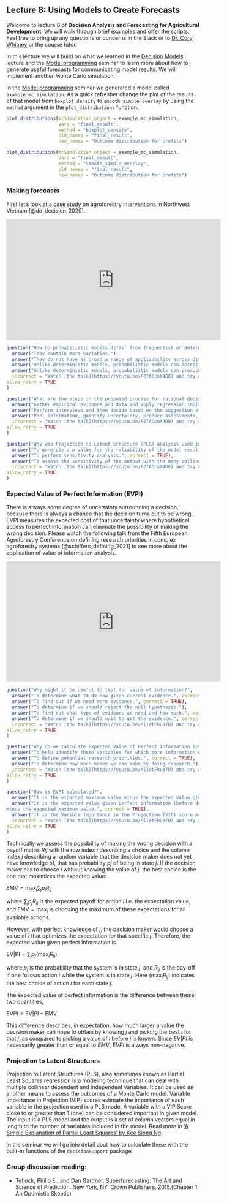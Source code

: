 ## Lecture 8: Using Models to Create Forecasts {#forecasts}
<!-- reference with [Forecasts](#forecasts) -->

Welcome to lecture 8 of **Decision Analysis and Forecasting for Agricultural Development**. We will walk through brief examples and offer the scripts. Feel free to bring up any questions or concerns in the Slack or to [Dr. Cory Whitney](mailto:cory.whitney@uni-bonn.de?subject=[Lecture_3]%20Decision%20Analysis%20Lecture) or the course tutor.

In this lecture we will build on what we learned in the [Decision Models](#decision_models) lecture and the [Model programming](#model_programming) seminar to learn more about how to generate useful forecasts for communicating model results. We will implement another Monte Carlo simulation. 

In the [Model programming](#model_programming) seminar we generated a model called `example_mc_simulation`. As a quick refresher change the plot of the results of that model from `boxplot_density` to `smooth_simple_overlay` by using the `method` argument in the `plot_distributions` function. 

```r

plot_distributions(mcSimulation_object = example_mc_simulation,
                   vars = "final_result",
                   method = "boxplot_density",
                   old_names = "final_result",
                   new_names = "Outcome distribution for profits")

```

```r

plot_distributions(mcSimulation_object = example_mc_simulation,
                   vars = "final_result",
                   method = "smooth_simple_overlay",
                   old_names = "final_result",
                   new_names = "Outcome distribution for profits")

```

### Making forecasts

First let's look at a case study on agroforestry interventions in Northwest Vietnam [@do_decision_2020].

<iframe width="560" height="315" src="https://www.youtube.com/embed/FZfACcoX4O0" frameborder="0" allowfullscreen></iframe>

```r
question("How do probabilistic models differ from frequentist or deterministic models?",
  answer("They contain more variables."),
  answer("They do not have as broad a range of applicability across different domains of science."),
  answer("Unlike deterministic models, probabilistic models can accept uncertainty as inputs.", correct = TRUE),
  answer("Unlike deterministic models, probabilistic models can produce uncertain distributions as outputs.", correct = TRUE),
  incorrect = "Watch [the talk](https://youtu.be/FZfACcoX4O0) and try again.",
allow_retry = TRUE
)
```

```r
question("What are the steps in the proposed process for rational decision-making?",
  answer("Gather empirical evidence and data and apply regression tools as part of an exploratory process to look for relationships. Then decide based on any relevant results."),
  answer("Perform interviews and then decide based on the suggestion of experts."),
  answer("Pool information, quantify uncertainty, produce assessments, then either measure where information value is high or take decision.", correct = TRUE),
  incorrect = "Watch [the talk](https://youtu.be/FZfACcoX4O0) and try again.",
allow_retry = TRUE
)
```

```r
question("Why was Projection to Latent Structure (PLS) analysis used in the study?",
  answer("To generate a p-value for the reliability of the model results."),
  answer("To perform sensitivity analysis.", correct = TRUE),
  answer("To assess the sensitivity of the output with the many collinear model inputs using the Varible Importance in the Projection (VIP) score.", correct = TRUE),
  incorrect = "Watch [the talk](https://youtu.be/FZfACcoX4O0) and try again.",
allow_retry = TRUE
)
```

### Expected Value of Perfect Information (EVPI) 

<!-- Cory's EVPI video -->

There is always some degree of uncertainty surrounding a decision, because there is always a chance that the decision turns out to be wrong. EVPI measures the expected cost of that uncertainty where hypothetical access to perfect information can eliminate the possibility of making the wrong decision. Please watch the following talk from the Fifth European Agroforestry Conference on defining research priorities in complex agroforestry systems [@schiffers_defining_2021] to see more about the application of value of information analysis. 

<iframe width="560" height="315" src="https://www.youtube.com/embed/MlIetFhu87U" frameborder="0" allowfullscreen></iframe>

```r
question("Why might it be useful to test for value of information?",
  answer("To determine what to do now given current evidence.", correct = TRUE),
  answer("To find out if we need more evidence.", correct = TRUE),
  answer("To determine if we should reject the null hypothesis."),
  answer("To find out what type of evidence we need and how much.", correct = TRUE),
  answer("To determine if we should wait to get the evidence.", correct = TRUE),
  incorrect = "Watch [the talk](https://youtu.be/MlIetFhu87U) and try again.",
allow_retry = TRUE
)
```

```r
question("Why do we calculate Expected Value of Perfect Information (EVPI)?",
  answer("To help identify those variables for which more information would maximize the model output.", correct = TRUE),
  answer("To define potential research priorities.", correct = TRUE),
  answer("To determine how much money we can make by doing research."),
  incorrect = "Watch [the talk](https://youtu.be/MlIetFhu87U) and try again.",
allow_retry = TRUE
)
```

```r
question("How is EVPI calculated?",
  answer("It is the expected maximum value minus the expected value given perfect information."),
  answer("It is the expected value given perfect information (before decision making)
minus the expected maximum value.", correct = TRUE),
  answer("It is the Varible Importance in the Projection (VIP) score multiplied by the number of variables in the model."),
  incorrect = "Watch [the talk](https://youtu.be/MlIetFhu87U) and try again.",
allow_retry = TRUE
)
```

Technically we assess the possibility of making the wrong decision with a payoff matrix $Rij$ with the row index $i$ describing a choice and the column index $j$ describing a random variable that the decision maker does not yet have knowledge of, that has probability $pj$ of being in state $j$. If the decision maker has to choose $i$ without knowing the value of $j$, the best choice is the one that maximizes the expected value:

${\mbox{EMV}}=\max _{i}\sum _{j}p_{j}R_{ij}$

where $\sum _{j}p_{j}R_{ij}$ is the expected payoff for action $i$ i.e. the expectation value, and ${\mbox{EMV}}=\max _{i}$ is choosing the maximum of these expectations for all available actions. 

However, with perfect knowledge of $j$, the decision maker would choose a value of $i$ that optimizes the expectation for that specific $j$. Therefore, the expected value given perfect information is

${\mbox{EV}}|{\mbox{PI}}=\sum _{j}p_{j}(\max _{i}R_{ij})$

where $p_{j}$ is the probability that the system is in state $j$, and $R_{ij}$ is the pay-off if one follows action $i$ while the system is in state $j$. Here $(\max_{i}R_{ij})$ indicates the best choice of action $i$ for each state $j$.

The expected value of perfect information is the difference between these two quantities,

${\mbox{EVPI}}={\mbox{EV}}|{\mbox{PI}}-{\mbox{EMV}}$

This difference describes, in expectation, how much larger a value the decision maker can hope to obtain by knowing $j$ and picking the best $i$ for that $j$, as compared to picking a value of $i$ before $j$ is known. Since $EV|PI$ is necessarily greater than or equal to $EMV$, $EVPI$ is always non-negative.

### Projection to Latent Structures

Projection to Latent Structures (PLS), also sometimes known as Partial Least Squares regression is a modeling technique that can deal with multiple collinear dependent and independent variables. It can be used as another means to assess the outcomes of a Monte Carlo model. Variable Importance in Projection (VIP) scores estimate the importance of each variable in the projection used in a PLS mode. A variable with a VIP Score close to or greater than 1 (one) can be considered important in given model. The input is a PLS model and the output is a set of column vectors equal in length to the number of variables included in the model. Read more in ['A Simple Explanation of Partial Least Squares' by Kee Siong Ng](http://users.cecs.anu.edu.au/~kee/pls.pdf).

In the seminar we will go into detail abut how to calculate these with the built-in functions of the `decisionSupport` package.

### Group discussion reading: 

- Tetlock, Philip E., and Dan Gardner. Superforecasting: The Art and Science of Prediction. New York, NY: Crown Publishers, 2015.(Chapter 1. An Optimistic Skeptic) 
